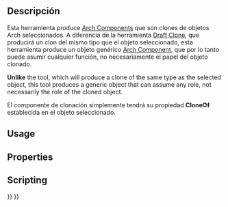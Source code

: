 <languages/>

{{Docnav
|
|
|[[Arch_Workbench|Arch]]
|IconL=
|IconR=
|IconC=Workbench_Arch.svg
}}

{{VeryImportantMessage|THIS COMMAND IS OBSOLETE<br>
It is not available in {{VersionPlus|1.0}}. Use [[Draft_Clone|Draft Clone]] instead.}}

<div class="mw-translate-fuzzy">
{{GuiCommand/es
|Name=Arch cloneComponent
‏‎‏‎|Name/es=Arch Componente clonado
|MenuLocation=Arch → Utilities → Clone Component
|Workbenches=[[Arch_Workbench/es|Arch]]
|Shortcut={{KEY|C}} {{KEY|C‏‎}}
|SeeAlso=
}}
</div>

<span id="Description"></span>
==Descripción==

<div class="mw-translate-fuzzy">
Esta herramienta produce [[Arch Component/es|Arch Components]] que son clones de objetos Arch seleccionados. A diferencia de la herramienta [[Draft Clone/es|Draft Clone]], que producirá un clon del mismo tipo que el objeto seleccionado, esta herramienta produce un objeto genérico [[Arch Component/es|Arch Component]], que por lo tanto puede asumir cualquier función, no necesariamente el papel del objeto clonado.
</div>

'''Unlike''' the {{Button|[[Image:Draft_Clone.svg|16px]] [[Draft_Clone|Draft Clone]]}} tool, which will produce a clone of the same type as the selected object, this tool produces a generic {{KEY|[[Image:Arch_Component.svg|16px]] [[Arch_Component|Arch Component]]}} object that can assume any role, not necessarily the role of the cloned object.

<div class="mw-translate-fuzzy">
El componente de clonación simplemente tendrá su propiedad '''CloneOf''' establecida en el objeto seleccionado.
</div>

== Usage ==


== Properties ==


== Scripting ==


{{Docnav
|
|
|[[Arch_Workbench|Arch]]
|IconL=
|IconR=
|IconC=Workbench_Arch.svg
}}

{{BIM_Tools_navi{{#translation:}}}}
{{Userdocnavi{{#translation:}}}}
